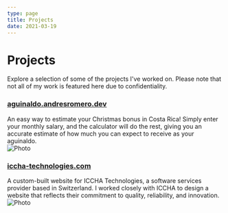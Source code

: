 ```yaml
---
type: page
title: Projects
date: 2021-03-19
---
```


# Projects

Explore a selection of some of the projects I've worked on. Please note that not all of my work is featured here due to confidentiality.


### [aguinaldo.andresromero.dev](https://aguinaldo.andresromero.dev/)
An easy way to estimate your Christmas bonus in Costa Rica! Simply enter your monthly salary, and the calculator will do the rest, giving you an accurate estimate of how much you can expect to receive as your aguinaldo.
<br/>
<Image
  src="/images/aguinaldocr.jpg"
  alt="Photo"
  width={900}
  height={525}
  priority
  className="next-image"
/>

### [iccha-technologies.com](https://www.iccha-technologies.com/)
A custom-built website for ICCHA Technologies, a software services provider based in Switzerland.
I worked closely with ICCHA to design a website that reflects their commitment to quality, reliability, and innovation. 
<br/>
<Image
  src="/images/icchasite.jpg"
  alt="Photo"
  width={900}
  height={575}
  priority
  className="next-image"
/>